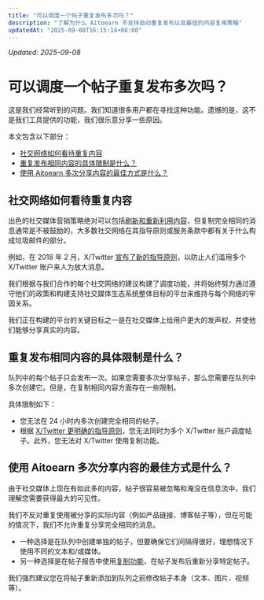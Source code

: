 ```yaml
---
title: "可以调度一个帖子重复发布多次吗？"
description: "了解为什么 Aitoearn 不支持自动重复发布以及最佳的内容复用策略"
updatedAt: "2025-09-08T16:15:14+08:00"
---
```

<!-- UPDATED_AT -->
_Updated: 2025-09-08_

# 可以调度一个帖子重复发布多次吗？

这是我们经常听到的问题。我们知道很多用户都在寻找这种功能。遗憾的是，这不是我们工具提供的功能，我们很乐意分享一些原因。

本文包含以下部分：
- [社交网络如何看待重复内容](#duplicate-content-view)
- [重复发布相同内容的具体限制是什么？](#exact-limitations)
- [使用 Aitoearn 多次分享内容的最佳方式是什么？](#best-practices)

## 社交网络如何看待重复内容

出色的社交媒体营销策略绝对可以包括[刷新和重新利用内容](https://blog.aitoearnapp.com/blog-strategies)，但复制完全相同的消息通常是不被鼓励的，大多数社交网络在其指导原则或服务条款中都有关于什么构成垃圾邮件的部分。

例如，在 2018 年 2 月，X/Twitter [宣布了新的指导原则](https://blog.Twitter.com/developer/en_us/topics/tips/2018/automation-and-the-use-of-multiple-accounts.html)，以防止人们滥用多个 X/Twitter 账户来人为放大消息。

我们根据与我们合作的每个社交网络的建议构建了调度功能，并将始终努力通过遵守他们的政策和构建支持社交媒体生态系统整体目标的平台来维持与每个网络的牢固关系。

我们正在构建的平台的关键目标之一是在社交媒体上给用户更大的发声权，并使他们能够分享真实的内容。

## 重复发布相同内容的具体限制是什么？

队列中的每个帖子只会发布一次。如果您需要多次分享帖子，那么您需要在队列中多次创建它。但是，在复制相同内容方面存在一些限制。

具体限制如下：
- 您无法在 24 小时内多次创建完全相同的帖子。
- 根据 [X/Twitter 更明确的指导原则](https://aitoearn.helpscoutdocs.com/article/561-using-twitter-with-aitoearn#h_01H6SJ579KHBTCNRKRVSNXMVWV)，您无法同时为多个 X/Twitter 账户调度帖子。此外，您无法对 X/Twitter 使用复制功能。

## 使用 Aitoearn 多次分享内容的最佳方式是什么？

由于社交媒体上现在有如此多的内容，帖子很容易被忽略和淹没在信息流中，我们理解您需要获得最大的可见性。

我们不反对重复使用被分享的实际内容（例如产品链接、博客帖子等），但在可能的情况下，我们不允许重复分享完全相同的消息。

- 一种选择是在队列中创建单独的帖子，但要确保它们间隔得很好，理想情况下使用不同的文本和/或媒体。
- 另一种选择是在帖子报告中使用[复制功能](https://aitoearn.helpscoutdocs.com/article/660-share-posts-with-the-share-again-feature)，在帖子发布后重新分享特定帖子。

我们强烈建议您在将帖子重新添加到队列之前修改帖子本身（文本、图片、视频等）。
